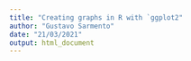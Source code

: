 ```yaml
---
title: "Creating graphs in R with `ggplot2"
author: "Gustavo Sarmento"
date: "21/03/2021"
output: html_document
---
```



